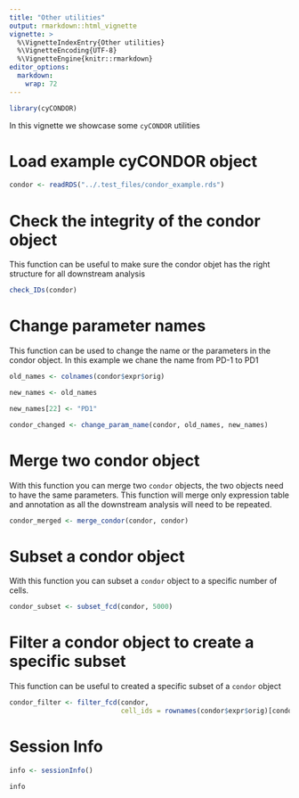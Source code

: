 ```yaml
---
title: "Other utilities"
output: rmarkdown::html_vignette
vignette: >
  %\VignetteIndexEntry{Other utilities}
  %\VignetteEncoding{UTF-8}
  %\VignetteEngine{knitr::rmarkdown}
editor_options: 
  markdown: 
    wrap: 72
---
```


```r
library(cyCONDOR)
```

In this vignette we showcase some `cyCONDOR` utilities

# Load example cyCONDOR object
```r
condor <- readRDS("../.test_files/condor_example.rds")
```

# Check the integrity of the condor object
This function can be useful to make sure the condor objet has the right structure for all downstream analysis
```r
check_IDs(condor)
```

# Change parameter names
This function can be used to change the name or the parameters in the condor object. In this example we chane the name from PD-1 to PD1
```r
old_names <- colnames(condor$expr$orig)

new_names <- old_names

new_names[22] <- "PD1"

condor_changed <- change_param_name(condor, old_names, new_names)
```

# Merge two condor object
With this function you can merge two `condor` objects, the two objects need to have the same parameters. This function will merge only expression table and annotation as all the downstream analysis will need to be repeated.
```r
condor_merged <- merge_condor(condor, condor)
```

# Subset a condor object
With this function you can subset a `condor` object to a specific number of cells.
```r
condor_subset <- subset_fcd(condor, 5000)
```

# Filter a condor object to create a specific subset
This function can be useful to created a specific subset of a `condor` object
```r
condor_filter <- filter_fcd(condor, 
                            cell_ids = rownames(condor$expr$orig)[condor$clustering$Phenograph_pca_orig_k_60$metaclusters == "Classical Monocytes"])
```

# Session Info
```r
info <- sessionInfo()

info
```
